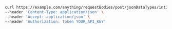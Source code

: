 ```bash showLineNumbers copy filename="Request Body Post Json Data Types Int32 usage example"
curl https://example.com/anything/requestBodies/post/jsonDataTypes/int32 \
--header 'Content-Type: application/json' \
--header 'Accept: application/json' \
--header 'Authorization: Token YOUR_API_KEY'
```
